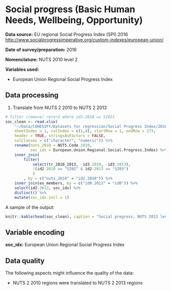 # Social progress (Basic Human Needs, Wellbeing, Opportunity)

**Data source:** EU regional Social Progress Index (SPI) 2016 [http://www.socialprogressimperative.org/custom-indexes/european-union/](http://www.socialprogressimperative.org/custom-indexes/european-union/)

**Date of survey/preparation:** 2016

**Nomenclature:** NUTS 2010 level 2

**Variables used:**

+ European Union Regional Social Progress Index

## Data processing

1. Translate from NUTS 2 2010 to NUTS 2 2013

```r
# filter (remove) record where id3.2010 == SI021
soc_clean <- read.xlsx(
    "~/Data/COHESIFY/Datasets for regression/Social Progress Index/2016_eu_spi.xlsx",
    sheetIndex = 1, colIndex = c(1,4), startRow = 1, endRow = 273, 
    header = TRUE, stringsAsFactors = FALSE,
    colClasses = c("character", "numeric")) %>% 
    rename(nuts_2010 = NUTS.Code.2010,
           soc_idx = European.Union.Regional.Social.Progress.Index) %>% 
    inner_join(
        filter(
            select(tr_2010_2013, -id3.2010, -id3.2013),
            !(id2.2010 == "SI02" & id2.2013 == "SI03")
            )
        , by = c("nuts_2010" = "id2.2010")) %>% 
    inner_join(eu_members, by = c("id0.2013" = "id0")) %>% 
    select(id2.2013, soc_idx) %>% 
    distinct() %>% 
    mutate(soc_idx.incl = 1)
```

A sample of the output:

```r
knitr::kable(head(soc_clean), caption = "Social progress, NUTS 2013 level 2")
```

## Variable encoding

**soc_idx:** European Union Regional Social Progress Index

## Data quality

The following aspects might influence the quality of the data:

+ NUTS 2 2010 regions were translated to NUTS 2 2013 regions